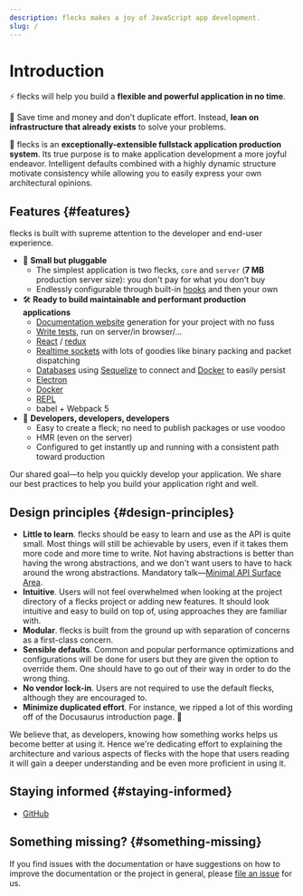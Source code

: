 ```yaml
---
description: flecks makes a joy of JavaScript app development.
slug: /
---
```


# Introduction

⚡️ flecks will help you build a **flexible and powerful application in no time**.

💸 Save time and money and don't duplicate effort. Instead, **lean on infrastructure that already exists** to solve your problems.

🧐 flecks is an **exceptionally-extensible fullstack application production system**. Its true purpose
is to make application development a more joyful endeavor. Intelligent defaults combined with
a highly dynamic structure motivate consistency while allowing you to easily express your own
architectural opinions.

## Features {#features}

flecks is built with supreme attention to the developer and end-user experience.

- 🧩 **Small but pluggable**
  - The simplest application is two flecks, `core` and `server` (**7 MB** production server size): you don't pay for what you don't buy
  - Endlessly configurable through built-in [hooks](./flecks/@flecks/dox/hooks) and then your own
- 🛠️ **Ready to build maintainable and performant production applications**
  - [Documentation website](./documentation) generation for your project with no fuss
  - [Write tests](./testing), run on server/in browser/...
  - [React](./react) / [redux](./redux)
  - [Realtime sockets](./sockets) with lots of goodies like binary packing and packet dispatching
  - [Databases](./database) using [Sequelize](https://sequelize.org/) to connect and [Docker](https://www.docker.com/) to easily persist
  - [Electron](./electron)
  - [Docker](./docker)
  - [REPL](./repl)
  - babel + Webpack 5
- 👷 **Developers, developers, developers**
  - Easy to create a fleck; no need to publish packages or use voodoo
  - HMR (even on the server)
  - Configured to get instantly up and running with a consistent path toward production

Our shared goal—to help you quickly develop your application. We share our best practices to help you build your application right and well.

## Design principles {#design-principles}

- **Little to learn**. flecks should be easy to learn and use as the API is quite small. Most things will still be achievable by users, even if it takes them more code and more time to write. Not having abstractions is better than having the wrong abstractions, and we don't want users to have to hack around the wrong abstractions. Mandatory talk—[Minimal API Surface Area](https://www.youtube.com/watch?v=4anAwXYqLG8).
- **Intuitive**. Users will not feel overwhelmed when looking at the project directory of a flecks project or adding new features. It should look intuitive and easy to build on top of, using approaches they are familiar with.
- **Modular**. flecks is built from the ground up with separation of concerns as a first-class concern.
- **Sensible defaults**. Common and popular performance optimizations and configurations will be done for users but they are given the option to override them. One should have to go out of their way in order to do the wrong thing.
- **No vendor lock-in**. Users are not required to use the default flecks, although they are encouraged to.
- **Minimize duplicated effort**. For instance, we ripped a lot of this wording off of the Docusaurus introduction page. :dancer:

We believe that, as developers, knowing how something works helps us become better at using it. Hence we're dedicating effort to explaining the architecture and various aspects of flecks with the hope that users reading it will gain a deeper understanding and be even more proficient in using it.

## Staying informed {#staying-informed}

- [GitHub](https://github.com/cha0s/flecks)

## Something missing? {#something-missing}

If you find issues with the documentation or have suggestions on how to improve the documentation or the project in general, please [file an issue](https://github.com/cha0s/flecks/issues/new) for us.
